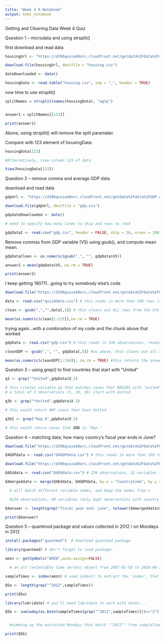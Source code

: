 ---
title: "Week 4 R Notebook"
output: html_notebook
---

Getting and Cleaning Data Week 4 Quiz

Question 1 -- microdata and using strsplit()

first download and read data

```{r}
housingUrl <- "https://d396qusza40orc.cloudfront.net/getdata%2Fdata%2Fss06hid.csv"

download.file(housingUrl, destfile = "housing.csv")

dateDownloaded <- date()

housingData <- read.table("housing.csv", sep = ",", header = TRUE)
```

now time to use strsplit()

```{r}
splitNames = strsplit(names(housingData), "wgtp")


answer1 = splitNames[[123]]

print(answer1)
```

Above, using strsplit() will remove the split paramater.

Compare with 123 element of housingData:
```{r}
housingData[123]

#Alternatively, view column 123 of data

View(housingData[123])
```

Question 2 -- remove comma and average GDP data

download and read data

```{r}
gdpUrl <- "https://d396qusza40orc.cloudfront.net/getdata%2Fdata%2FGDP.csv"

download.file(gdpUrl, destfile = "gdp.csv")

gdpdateDownloaded <- date()

# need to specify how many lines to skip and rows to read

gdpData2 <- read.csv("gdp.csv", header = FALSE, skip = 10, nrows = 190)
```

Remove commas from GDP variable (V5) using gsub(), and compute mean mean.

```{r}
gdpDataClean <- as.numeric(gsub(",", "", gdpData$V5))

answer2 = mean(gdpData$V5, na.rm = TRUE)

print(answer2)
```

I keep getting 190711...going to try somebody else's code

```{r}
download.file("https://d396qusza40orc.cloudfront.net/getdata%2Fdata%2FGDP.csv", destfile = "quiz4data.csv")

data <- read.csv("quiz4data.csv") # this reads in more than 190 rows (330 observations)

clean <- gsub(",","",data[,5]) # this cleans out ALL rows from the 5th column, but remains a character vector

mean(as.numeric(clean[1:215]),na.rm = TRUE)
```

trying again...with a combination of my code and the chunk above that worked

```{r}
gdpData <- read.csv("gdp.csv") # this reads in 330 observations, reading in the original CSV file i downloaded

cleanGDP <- gsub(",", "", gdpData[,5]) #as above, this cleans out all rows from the 5th column, as character vector

mean(as.numeric(cleanGDP[1:194]), na.rm = TRUE) #this returns the answer
```

Question 3 -- using grep() to find countries that start with "United"

```{r}
q3 <- grep("^United",gdpData$X.2)

# this creates variable q3 that matches cases that BEGINS with "united" 
# a total of 3 observations (5, 10, 36) start with United

q3b <- grep("*United",gdpData$X.2)

# this would return ANY cases that have United

q3b2 <- grep("Rep.$",gdpData$X.2)

# this would return cases that END in "Rep."

```


Question 4 -- matching data; how many country's fiscal year ends in June?

```{r}
download.file("https://d396qusza40orc.cloudfront.net/getdata%2Fdata%2FGDP.csv", destfile = "Q4GDPdata.csv")

Q4GDPdata <- read.csv("Q4GDPdata.csv") # this reads in more than 190 rows (330 observations, including many empty cells)

download.file("https://d396qusza40orc.cloudfront.net/getdata%2Fdata%2FEDSTATS_Country.csv", destfile = "Q4Eddata.csv") 

Q4Eddata <- read.csv("Q4Eddata.csv") # 234 observations, 31 variables (this contains the essential info for the question...no real need to match for answer)

Q4mergeddata <- merge(Q4Eddata, Q4GDPdata, by.x = "CountryCode", by.y = "X") 

  # will match different variable names, and keep the names from x

  #224 observations, 40 variables (only kept observations with country code, and all variables, minus the repeated     variable)

Q4answer <- length(grep("fiscal year end: june", tolower(Q4mergeddata$Special.Notes)))

print(Q4answer)

```


Question 5 -- quantmod package and values collected in 2012 / on Mondays in 2012

```{r}
install.packages("quantmod")  # download quantmod package

library(quantmod) # don't forget to load package!

amzn <- getSymbols("AMZN",auto.assign=FALSE)  

  # an xts (extentable time series) object from 2007-01-03 to 2018-06-11 containing 2880 observations, and 6 variables

sampleTimes <- index(amzn) # used index() to extract the 'index', that is, the dates (look like observations)

Q5a <- length(grep("^2012",sampleTimes))

print(Q5a)

library(lubridate) # you'll need lubridate to work with dates...

Q5b <- sum(wday(as.Date(sampleTimes[grep("^2012",sampleTimes)]))=="2")


  #summing up the extracted Mondays that match "^2012"" from sampleTimes

print(Q5b)

```


